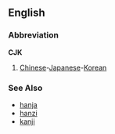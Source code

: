 ==English==
===Abbreviation===
'''CJK'''

#[[Chinese]]-[[Japanese]]-[[Korean]]
===See Also===
*[[hanja]]
*[[hanzi]]
*[[kanji]]